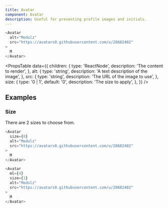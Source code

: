 ```yaml
---
title: Avatar
component: Avatar
description: Useful for presenting profile images and initials.
---
```


```js live
<Avatar
  alt="Modulz"
  src="https://avatars0.githubusercontent.com/u/28682402"
>
  M
</Avatar>
```

<PropsTable
  data={{
    children: {
      type: 'ReactNode',
      description: 'The content to render',
    },
    alt: {
      type: 'string',
      description: 'A text description of the image',
    },
    src: {
      type: 'string',
      description: 'The URL of the image to use',
    },
    size: {
      type: '0 | 1',
      default: '0',
      description: 'The size to apply',
    },
  }}
/>

## Examples

### Size

There are 2 sizes to choose from.

```js live
<Avatar
  size={0}
  alt="Modulz"
  src="https://avatars0.githubusercontent.com/u/28682402"
>
  M
</Avatar>

<Avatar
  ml={4}
  size={1}
  alt="Modulz"
  src="https://avatars0.githubusercontent.com/u/28682402"
>
  M
</Avatar>
```
